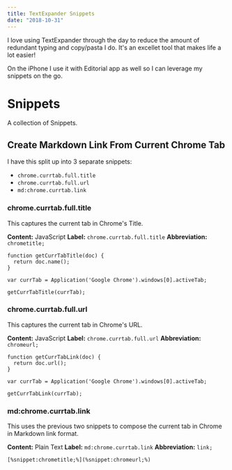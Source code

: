 ```yaml
---
title: TextExpander Snippets
date: "2018-10-31"
---
```


I love using TextExpander through the day to reduce the amount of redundant typing and copy/pasta I do. It's an excellet tool that makes life a lot easier!

On the iPhone I use it with Editorial app as well so I can leverage my snippets on the go.

# Snippets

A collection of Snippets.

## Create Markdown Link From Current Chrome Tab

I have this split up into 3 separate snippets:

- `chrome.currtab.full.title`
- `chrome.currtab.full.url`
- `md:chrome.currtab.link`

### chrome.currtab.full.title

This captures the current tab in Chrome's Title.

**Content:** JavaScript
**Label:** `chrome.currtab.full.title`
**Abbreviation:** `chrometitle;`

```
function getCurrTabTitle(doc) {
  return doc.name();
}

var currTab = Application('Google Chrome').windows[0].activeTab;

getCurrTabTitle(currTab);
```

### chrome.currtab.full.url

This captures the current tab in Chrome's URL.

**Content:** JavaScript
**Label:** `chrome.currtab.full.url`
**Abbreviation:** `chromeurl;`

```
function getCurrTabLink(doc) {
  return doc.url();
}

var currTab = Application('Google Chrome').windows[0].activeTab;

getCurrTabLink(currTab);
```

### md:chrome.currtab.link

This uses the previous two snippets to compose the current tab in Chrome in Markdown link format.

**Content:** Plain Text
**Label:** `md:chrome.currtab.link`
**Abbreviation:** `link;`

```
[%snippet:chrometitle;%](%snippet:chromeurl;%)
```
